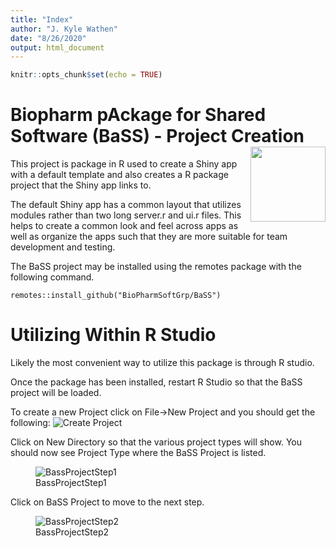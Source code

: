 ```yaml
---
title: "Index"
author: "J. Kyle Wathen"
date: "8/26/2020"
output: html_document
---
```


```r
knitr::opts_chunk$set(echo = TRUE)
```

# Biopharm pAckage for Shared Software (BaSS) - Project Creation <img src="logo.png" align="right" alt="" width="120" />
This project is package in R used to create a Shiny app with a default template and also creates a R package project that the Shiny app links to.

The default Shiny app has a common layout that utilizes modules rather than two long server.r and ui.r files.  This helps to create a common look and feel across apps as well as organize the apps such that they are more suitable for team development and testing. 

The BaSS project may be installed using the remotes package with the following command. 

 
```
remotes::install_github("BioPharmSoftGrp/BaSS")
```

# Utilizing Within R Studio
Likely the most convenient way to utilize this package is through R studio.  

Once the package has been installed, restart R Studio so that the BaSS project will be loaded.   

To create a new Project click on File->New Project and you should get the following:
![Create Project](CreateProject.png)

Click on New Directory so that the various project types will show. You should now see Project Type where the BaSS Project is listed.

![BassProjectStep1](BaSSProjectStep1.png)

Click on BaSS Project to move to the next step.

![BassProjectStep2](BaSSProjectStep2.png)
